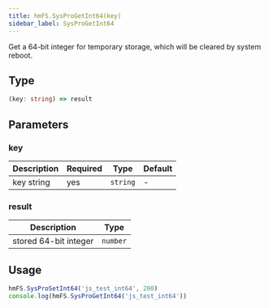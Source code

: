 ```yaml
---
title: hmFS.SysProGetInt64(key)
sidebar_label: SysProGetInt64
---
```


Get a 64-bit integer for temporary storage, which will be cleared by system reboot.

## Type

```ts
(key: string) => result
```

## Parameters

### key

| Description| Required |   Type   | Default |
| ---------- | -------- | -------- | ------ |
| key string |    yes   | `string` |   -    |

### result

|      Description      |   Type   |
| --------------------- | -------- |
| stored 64-bit integer | `number` |

## Usage

```js
hmFS.SysProSetInt64('js_test_int64', 200)
console.log(hmFS.SysProGetInt64('js_test_int64'))
```
